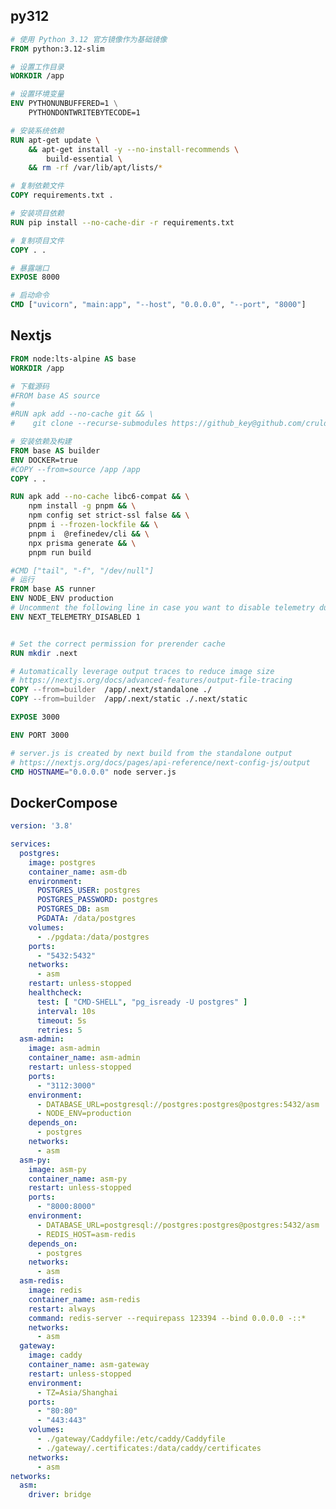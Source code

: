 ## py312

```dockerfile
# 使用 Python 3.12 官方镜像作为基础镜像
FROM python:3.12-slim

# 设置工作目录
WORKDIR /app

# 设置环境变量
ENV PYTHONUNBUFFERED=1 \
    PYTHONDONTWRITEBYTECODE=1

# 安装系统依赖
RUN apt-get update \
    && apt-get install -y --no-install-recommends \
        build-essential \
    && rm -rf /var/lib/apt/lists/*

# 复制依赖文件
COPY requirements.txt .

# 安装项目依赖
RUN pip install --no-cache-dir -r requirements.txt

# 复制项目文件
COPY . .

# 暴露端口
EXPOSE 8000

# 启动命令
CMD ["uvicorn", "main:app", "--host", "0.0.0.0", "--port", "8000"]
```

## Nextjs

```dockerfile
FROM node:lts-alpine AS base
WORKDIR /app

# 下载源码
#FROM base AS source
#
#RUN apk add --no-cache git && \
#    git clone --recurse-submodules https://github_key@github.com/cruldra/close-lm .

# 安装依赖及构建
FROM base AS builder
ENV DOCKER=true
#COPY --from=source /app /app
COPY . .

RUN apk add --no-cache libc6-compat && \
    npm install -g pnpm && \
    npm config set strict-ssl false && \
    pnpm i --frozen-lockfile && \
    pnpm i  @refinedev/cli && \
    npx prisma generate && \
    pnpm run build

#CMD ["tail", "-f", "/dev/null"]
# 运行
FROM base AS runner
ENV NODE_ENV production
# Uncomment the following line in case you want to disable telemetry during runtime.
ENV NEXT_TELEMETRY_DISABLED 1


# Set the correct permission for prerender cache
RUN mkdir .next

# Automatically leverage output traces to reduce image size
# https://nextjs.org/docs/advanced-features/output-file-tracing
COPY --from=builder  /app/.next/standalone ./
COPY --from=builder  /app/.next/static ./.next/static

EXPOSE 3000

ENV PORT 3000

# server.js is created by next build from the standalone output
# https://nextjs.org/docs/pages/api-reference/next-config-js/output
CMD HOSTNAME="0.0.0.0" node server.js
```

## DockerCompose

```yaml
version: '3.8'

services:
  postgres:
    image: postgres
    container_name: asm-db
    environment:
      POSTGRES_USER: postgres
      POSTGRES_PASSWORD: postgres
      POSTGRES_DB: asm
      PGDATA: /data/postgres
    volumes:
      - ./pgdata:/data/postgres
    ports:
      - "5432:5432"
    networks:
      - asm
    restart: unless-stopped
    healthcheck:
      test: [ "CMD-SHELL", "pg_isready -U postgres" ]
      interval: 10s
      timeout: 5s
      retries: 5
  asm-admin:
    image: asm-admin
    container_name: asm-admin
    restart: unless-stopped
    ports:
      - "3112:3000"
    environment:
      - DATABASE_URL=postgresql://postgres:postgres@postgres:5432/asm
      - NODE_ENV=production
    depends_on:
      - postgres
    networks:
      - asm
  asm-py:
    image: asm-py
    container_name: asm-py
    restart: unless-stopped
    ports:
      - "8000:8000"
    environment:
      - DATABASE_URL=postgresql://postgres:postgres@postgres:5432/asm
      - REDIS_HOST=asm-redis
    depends_on:
      - postgres
    networks:
      - asm
  asm-redis:
    image: redis
    container_name: asm-redis
    restart: always
    command: redis-server --requirepass 123394 --bind 0.0.0.0 -::*
    networks:
      - asm
  gateway:
    image: caddy
    container_name: asm-gateway
    restart: unless-stopped
    environment:
      - TZ=Asia/Shanghai
    ports:
      - "80:80"
      - "443:443"
    volumes:
      - ./gateway/Caddyfile:/etc/caddy/Caddyfile
      - ./gateway/.certificates:/data/caddy/certificates
    networks:
      - asm
networks:
  asm:
    driver: bridge
```
